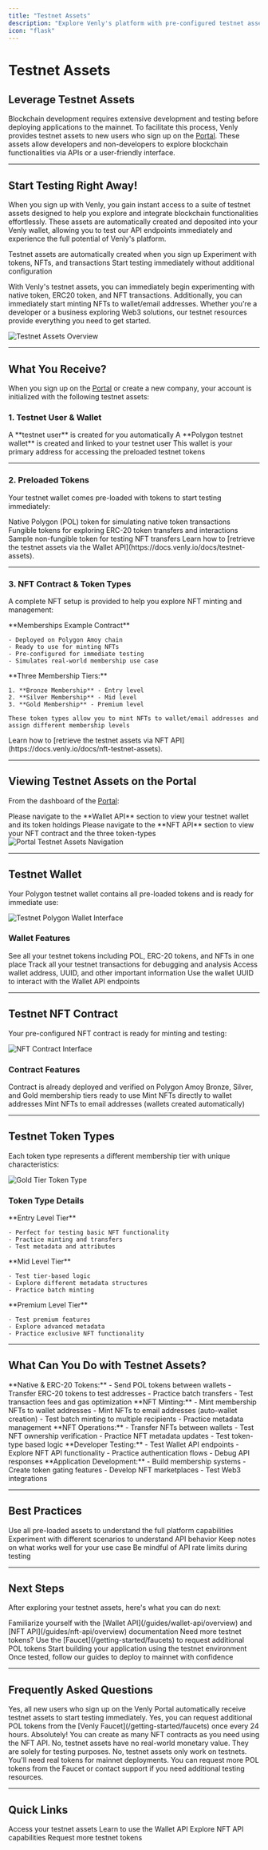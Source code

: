 ```yaml
---
title: "Testnet Assets"
description: "Explore Venly's platform with pre-configured testnet assets for immediate testing"
icon: "flask"
---
```


# Testnet Assets

## Leverage Testnet Assets

Blockchain development requires extensive development and testing before deploying applications to the mainnet. To facilitate this process, Venly provides testnet assets to new users who sign up on the [Portal](https://portal.venly.io/?utm_source=website&utm_medium=docs&utm_campaign=General+-+Venly+Internal). These assets allow developers and non-developers to explore blockchain functionalities via APIs or a user-friendly interface.

---

## Start Testing Right Away!

When you sign up with Venly, you gain instant access to a suite of testnet assets designed to help you explore and integrate blockchain functionalities effortlessly. These assets are automatically created and deposited into your Venly wallet, allowing you to test our API endpoints immediately and experience the full potential of Venly's platform.

<CardGroup cols={3}>
  <Card title="Instant Access" icon="bolt">
    Testnet assets are automatically created when you sign up
  </Card>
  
  <Card title="Test All Features" icon="vial">
    Experiment with tokens, NFTs, and transactions
  </Card>
  
  <Card title="Zero Setup" icon="check">
    Start testing immediately without additional configuration
  </Card>
</CardGroup>

With Venly's testnet assets, you can immediately begin experimenting with native token, ERC20 token, and NFT transactions. Additionally, you can immediately start minting NFTs to wallet/email addresses. Whether you're a developer or a business exploring Web3 solutions, our testnet resources provide everything you need to get started.

<Frame caption="Testnet Assets">
  <img
    src="https://files.readme.io/18d781a8347c590b9e99a9d2eab1425d38a0012db46fcf19e5531f09895f3cd9-image.png"
    alt="Testnet Assets Overview"
  />
</Frame>

---

## What You Receive?

When you sign up on the [Portal](https://portal.venly.io/?utm_source=website&utm_medium=docs&utm_campaign=General+-+Venly+Internal) or create a new company, your account is initialized with the following testnet assets:

### 1. Testnet User & Wallet

<Steps>
  <Step title="Testnet User Created">
    A **testnet user** is created for you automatically
  </Step>
  
  <Step title="Polygon Wallet Linked">
    A **Polygon testnet wallet** is created and linked to your testnet user
  </Step>
  
  <Step title="Primary Address">
    This wallet is your primary address for accessing the preloaded testnet tokens
  </Step>
</Steps>

---

### 2. Preloaded Tokens

Your testnet wallet comes pre-loaded with tokens to start testing immediately:

<CardGroup cols={3}>
  <Card title="1 POL Token" icon="coins">
    Native Polygon (POL) token for simulating native token transactions
  </Card>
  
  <Card title="100 ERC-20 Tokens" icon="layer-group">
    Fungible tokens for exploring ERC-20 token transfers and interactions
  </Card>
  
  <Card title="1 NFT" icon="image">
    Sample non-fungible token for testing NFT transfers
  </Card>
</CardGroup>

<Info>
Learn how to [retrieve the testnet assets via the Wallet API](https://docs.venly.io/docs/testnet-assets).
</Info>

---

### 3. NFT Contract & Token Types

A complete NFT setup is provided to help you explore NFT minting and management:

<Tabs>
  <Tab title="NFT Contract">
    **Memberships Example Contract**
    
    - Deployed on Polygon Amoy chain
    - Ready to use for minting NFTs
    - Pre-configured for immediate testing
    - Simulates real-world membership use case
  </Tab>
  
  <Tab title="Token Types">
    **Three Membership Tiers:**
    
    1. **Bronze Membership** - Entry level
    2. **Silver Membership** - Mid level
    3. **Gold Membership** - Premium level
    
    These token types allow you to mint NFTs to wallet/email addresses and assign different membership levels
  </Tab>
</Tabs>

<Info>
Learn how to [retrieve the testnet assets via NFT API](https://docs.venly.io/docs/nft-testnet-assets).
</Info>

---

## Viewing Testnet Assets on the Portal

From the dashboard of the [Portal](https://portal.venly.io/?utm_source=website&utm_medium=docs&utm_campaign=General+-+Venly+Internal):

<Steps>
  <Step title="Navigate to Wallet API">
    Please navigate to the **Wallet API** section to view your testnet wallet and its token holdings
  </Step>
  
  <Step title="Navigate to NFT API">
    Please navigate to the **NFT API** section to view your NFT contract and the three token-types
  </Step>
</Steps>

<Frame>
  <img
    src="https://files.readme.io/83513d2e50da6cc65ec724fe807730fe76786e72eb74342bcf7b311535f8fe6b-Portal_-_Testnet_Assets.gif"
    alt="Portal Testnet Assets Navigation"
  />
</Frame>

---

## Testnet Wallet

Your Polygon testnet wallet contains all pre-loaded tokens and is ready for immediate use:

<Frame caption="Testnet Polygon Wallet">
  <img
    src="https://files.readme.io/7f9084ff520d0b96afd15fbcb1953c462b823655b3a965c22a6a2ac5dfb6839d-image.png"
    alt="Testnet Polygon Wallet Interface"
  />
</Frame>

### Wallet Features

<AccordionGroup>
  <Accordion title="View Balances" icon="wallet">
    See all your testnet tokens including POL, ERC-20 tokens, and NFTs in one place
  </Accordion>
  
  <Accordion title="Transaction History" icon="clock-rotate-left">
    Track all your testnet transactions for debugging and analysis
  </Accordion>
  
  <Accordion title="Wallet Details" icon="circle-info">
    Access wallet address, UUID, and other important information
  </Accordion>
  
  <Accordion title="API Integration" icon="code">
    Use the wallet UUID to interact with the Wallet API endpoints
  </Accordion>
</AccordionGroup>

---

## Testnet NFT Contract

Your pre-configured NFT contract is ready for minting and testing:

<Frame caption="Testnet NFT Contract on Polygon">
  <img
    src="https://files.readme.io/f96616e2f2ab81598647ad3137c5e0fe0c3856b532f7457a94c2f0e0606df680-image.png"
    alt="NFT Contract Interface"
  />
</Frame>

### Contract Features

<CardGroup cols={2}>
  <Card title="Pre-Deployed" icon="rocket">
    Contract is already deployed and verified on Polygon Amoy
  </Card>
  
  <Card title="Three Token Types" icon="layer-group">
    Bronze, Silver, and Gold membership tiers ready to use
  </Card>
  
  <Card title="Mint to Wallets" icon="wallet">
    Mint NFTs directly to wallet addresses
  </Card>
  
  <Card title="Mint to Emails" icon="envelope">
    Mint NFTs to email addresses (wallets created automatically)
  </Card>
</CardGroup>

---

## Testnet Token Types

Each token type represents a different membership tier with unique characteristics:

<Frame caption="Gold-tier token-type">
  <img
    src="https://files.readme.io/cf6f40b9b047becd45cbcf079252aaaa11fd33e628ba8fbb4b7a1e1f35899d29-image.png"
    alt="Gold Tier Token Type"
  />
</Frame>

### Token Type Details

<Tabs>
  <Tab title="Bronze Membership">
    **Entry Level Tier**
    
    - Perfect for testing basic NFT functionality
    - Practice minting and transfers
    - Test metadata and attributes
  </Tab>
  
  <Tab title="Silver Membership">
    **Mid Level Tier**
    
    - Test tier-based logic
    - Explore different metadata structures
    - Practice batch minting
  </Tab>
  
  <Tab title="Gold Membership">
    **Premium Level Tier**
    
    - Test premium features
    - Explore advanced metadata
    - Practice exclusive NFT functionality
  </Tab>
</Tabs>

---

## What Can You Do with Testnet Assets?

<AccordionGroup>
  <Accordion title="Test Token Transfers" icon="arrow-right-arrow-left">
    **Native & ERC-20 Tokens:**
    - Send POL tokens between wallets
    - Transfer ERC-20 tokens to test addresses
    - Practice batch transfers
    - Test transaction fees and gas optimization
  </Accordion>
  
  <Accordion title="Mint NFTs" icon="plus">
    **NFT Minting:**
    - Mint membership NFTs to wallet addresses
    - Mint NFTs to email addresses (auto-wallet creation)
    - Test batch minting to multiple recipients
    - Practice metadata management
  </Accordion>
  
  <Accordion title="Transfer NFTs" icon="image">
    **NFT Operations:**
    - Transfer NFTs between wallets
    - Test NFT ownership verification
    - Practice NFT metadata updates
    - Test token-type based logic
  </Accordion>
  
  <Accordion title="API Integration" icon="code">
    **Developer Testing:**
    - Test Wallet API endpoints
    - Explore NFT API functionality
    - Practice authentication flows
    - Debug API responses
  </Accordion>
  
  <Accordion title="Build Applications" icon="laptop-code">
    **Application Development:**
    - Build membership systems
    - Create token gating features
    - Develop NFT marketplaces
    - Test Web3 integrations
  </Accordion>
</AccordionGroup>

---

## Best Practices

<CardGroup cols={2}>
  <Card title="Explore Thoroughly" icon="compass">
    Use all pre-loaded assets to understand the full platform capabilities
  </Card>
  
  <Card title="Test Edge Cases" icon="bug">
    Experiment with different scenarios to understand API behavior
  </Card>
  
  <Card title="Document Findings" icon="book">
    Keep notes on what works well for your use case
  </Card>
  
  <Card title="Use Rate Limits" icon="gauge">
    Be mindful of API rate limits during testing
  </Card>
</CardGroup>

---

## Next Steps

After exploring your testnet assets, here's what you can do next:

<Steps>
  <Step title="Review API Documentation">
    Familiarize yourself with the [Wallet API](/guides/wallet-api/overview) and [NFT API](/guides/nft-api/overview) documentation
  </Step>
  
  <Step title="Request More Tokens">
    Need more testnet tokens? Use the [Faucet](/getting-started/faucets) to request additional POL tokens
  </Step>
  
  <Step title="Build Your First App">
    Start building your application using the testnet environment
  </Step>
  
  <Step title="Move to Mainnet">
    Once tested, follow our guides to deploy to mainnet with confidence
  </Step>
</Steps>

---

## Frequently Asked Questions

<AccordionGroup>
  <Accordion title="Are testnet assets available for all new users?" icon="circle-question">
    Yes, all new users who sign up on the Venly Portal automatically receive testnet assets to start testing immediately.
  </Accordion>
  
  <Accordion title="Can I request more testnet tokens?" icon="plus-circle">
    Yes, you can request additional POL tokens from the [Venly Faucet](/getting-started/faucets) once every 24 hours.
  </Accordion>
  
  <Accordion title="Can I create additional NFT contracts?" icon="file-contract">
    Absolutely! You can create as many NFT contracts as you need using the NFT API.
  </Accordion>
  
  <Accordion title="Do testnet assets have real value?" icon="circle-dollar">
    No, testnet assets have no real-world monetary value. They are solely for testing purposes.
  </Accordion>
  
  <Accordion title="Can I use testnet assets on mainnet?" icon="network-wired">
    No, testnet assets only work on testnets. You'll need real tokens for mainnet deployments.
  </Accordion>
  
  <Accordion title="What happens if I run out of testnet tokens?" icon="battery-empty">
    You can request more POL tokens from the Faucet or contact support if you need additional testing resources.
  </Accordion>
</AccordionGroup>

---

## Quick Links

<CardGroup cols={2}>
  <Card title="Developer Portal" icon="browser" href="https://portal.venly.io/?utm_source=website&utm_medium=docs&utm_campaign=General+-+Venly+Internal">
    Access your testnet assets
  </Card>
  
  <Card title="Wallet API Guide" icon="wallet" href="/guides/wallet-api/overview">
    Learn to use the Wallet API
  </Card>
  
  <Card title="NFT API Guide" icon="image" href="/guides/nft-api/overview">
    Explore NFT API capabilities
  </Card>
  
  <Card title="Faucet" icon="faucet-drip" href="/getting-started/faucets">
    Request more testnet tokens
  </Card>
</CardGroup>

